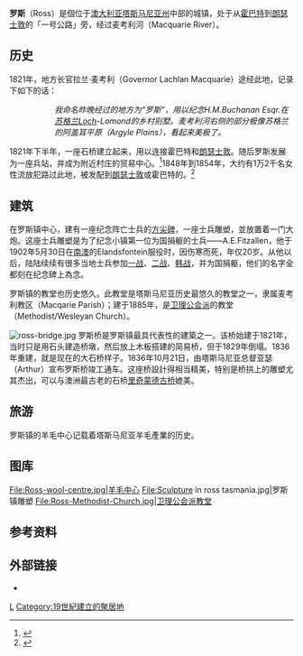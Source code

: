{{Infobox Australian Place | type = city
| name     = 罗斯
| state    = tas
| image    = Ross-tasmania.jpg
| caption  = 罗斯镇
| pop      = 272
| pop_footnotes =（2006年）<ref>2006年澳洲人口统计, 2007-06-30</ref>
| poprank  = 
| density  = 
| area     = 
| est      = 
| pushpin_map_caption = 在塔斯马尼亚州的位置
| latd  =42  |latm =01 |lats  =48 
| longd =147 |longm =29 |longs =31
| timezone = [[澳大利亚东部标准时间|AEST]]
| utc      = +10
| timezone-dst= [[澳大利亚东部夏令时|AEDT]]
| utc-dst  = +11
| location1= [[霍巴特|霍巴特]]
| dist1= 117
| location2= [[朗塞斯顿|朗瑟士敦]]
| dist2= 78
| landdistrict= 
| elevation= 186 
| elevation_footnotes=<ref>[http://www.bom.gov.au/climate/averages/tables/cw_093053.shtml Bureau of Meteorology] Retrieved on 2007-11-14.</ref>
| maxtemp  = 17.5
| mintemp  = 5.5
| rainfall = 490.1
| stategov = 萊恩斯
| fedgov   = [[萊恩斯_(澳大利亞國會選區)|萊恩斯]]
}}

'''罗斯'''（Ross）是個位于[[澳大利亚|澳大利亚]][[塔斯马尼亚州|塔斯马尼亚州]]中部的城镇，处于从[[霍巴特|霍巴特]]到[[朗塞斯顿|朗瑟士敦]]的「一号公路」旁，经过麦考利河（Macquarie River）。

==历史==
1821年，地方长官拉兰·麦考利（Governor Lachlan Macquarie）途经此地，记录下如下的话：
::''我命名昨晚经过的地方为“罗斯”，用以纪念H.M.Buchanan Esqr.在[[苏格兰|苏格兰]]Loch-Lomond的乡村别墅。麦考利河右侧的部分极像苏格兰的阿盖耳平原（Argyle Plains），看起来美极了。''

1821年下半年，一座石桥建立起来，用以连接霍巴特和[[朗塞斯顿|朗瑟士敦]]。随后罗斯发展为一座兵站，并成为附近村庄的贸易中心。<ref name=Age>{{cite web|url=http://www.theage.com.au/news/Tasmania/Ross/2005/02/17/1108500205933.html|title=Ross|work=Travel|publisher=''The Age''|date=2004-02-08|accessdate=2008-03-14|language=en|archive-date=2012-09-03|archive-url=https://www.webcitation.org/6APRfrZtC?url=http://www.theage.com.au/news/Tasmania/Ross/2005/02/17/1108500205933.html|dead-url=no}}</ref>1848年到1854年，大约有1万2千名女性流放犯路过此地，被发配到[[朗塞斯顿|朗瑟士敦]]或霍巴特的{{tsl|en|Female Factory|女囚工厂}}。<ref name=Examiner>{{cite web|url=http://www.federation.examiner.com.au/federation/article.asp?id=48347|title=About Ross|work=Making of a Nation - Tasmanian Federation Online|publisher=''The Examiner''|date=2001|accessdate=2008-03-15|language=en|deadurl=yes|archiveurl=https://web.archive.org/web/20060820162105/http://www.federation.examiner.com.au/federation/article.asp?id=48347|archivedate=2006-08-20}}</ref>

==建筑==
在罗斯镇中心，建有一座纪念阵亡士兵的[[方尖碑|方尖碑]]，一座士兵雕塑，並放置着一门大炮。这座士兵雕塑是为了纪念小镇第一位为国捐躯的士兵——A.E.Fitzallen，他于1902年5月30日在[[南澳州|南澳]]的Elandsfontein服役时，因伤寒而死，年仅20岁。从他以后，陆陆续续有很多当地士兵参加[[一战|一战]]、[[二战|二战]]、[[韩战|韩战]]，并为国捐躯，他们的名字全都刻在纪念碑上為念。

罗斯镇的教堂也历史悠久。此教堂是塔斯马尼亚历史最悠久的教堂之一，隶属麦考利教区（Macqarie Parish）；建于1885年，是[[卫理公会派|卫理公会派]]的教堂（Methodist/Wesleyan Church）。

[[File:ross-bridge.jpg|thumb]]
罗斯桥是罗斯镇最具代表性的建築之一。该桥始建于1821年，当时只是用石头建造桥墩，然后放上木板搭建的简易桥，但于1829年倒塌。1836年重建，就是现在的大石桥样子。1836年10月21日，由塔斯马尼亚总督亚瑟（Arthur）宣布罗斯桥竣工通车。这座桥設計得相当精美，特别是桥拱上的雕塑尤其杰出，可以与澳洲最古老的石桥[[里奇蒙德古桥|里奇蒙德古桥]]媲美。

==旅游==
罗斯镇的羊毛中心记载着塔斯马尼亚羊毛產業的历史。

==图库==
<gallery>
File:Ross-wool-centre.jpg|羊毛中心
File:Sculpture in ross tasmania.jpg|罗斯镇雕塑
File:Ross-Methodist-Church.jpg|卫理公会派教堂
</gallery>

==参考资料==
{{reflist}}

==外部链接==
*{{Mapit-AUS-suburbscale|long=147.492|lat=-42.030}}

[[Category:塔斯馬尼亞州城市|L]]
[[Category:19世紀建立的聚居地|Category:19世紀建立的聚居地]]